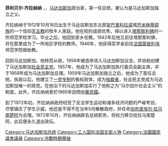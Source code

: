 {{unreferenced|time=2016-05-03T11:47:18+00:00}}
{{Infobox_President
| name = 菲利贝尔·齐拉纳纳
| original_name = Philibert Tsiranana
| image = [[File:Philibert_Tsiranana_1962.jpg|220px]]
| office = 马达加斯加总统
| order = 1
| term_start = 1959年5月1日
| term_end = 1972年10月11日
| vice_occupation =
| vice_president = 
| predecessor = 
| sucessor = [[加布里埃尔·拉马南楚阿|加布里埃尔·拉马南楚阿]]
| birth_date = {{birth date|1912|10|18}}
| birth_place = [[马达加斯加|马达加斯加]][[安巴里科拉诺|安巴里科拉诺]]
| death_date = {{death date and age|1978|4|16|1912|10|18|df=yes}}
| death_place = [[马达加斯加|马达加斯加]][[塔那那利佛|塔那那利佛]]
| constituency = 
| spouse = 
| religion = [[羅馬天主教|羅馬天主教]]
| party = [[社会民主党（马达加斯加）|社会民主党]]
}}

'''菲利贝尔·齐拉纳纳''' {{lang|fr|Philibert Tsiranana}}，{{BD|1912年|10月18日|1978年|4月16日|catIdx=P}}，[[马达加斯加|马达加斯加]]政治家，第一任总统，被认为是马达加斯加独立之父。

齐拉纳纳于1912年10月18日出生于马达加斯加东北部[[安巴里科拉诺|安巴里科拉诺]]城[[齐米赫蒂部族|齐米赫蒂部族]]的一个信仰[[天主教|天主教]]的牧牛人家庭。他在校的成绩优秀，得以进入[[塔那那利佛|塔那那利佛]]的一所师范学校学习。毕业之后，他回到家乡任教。1942年后他又前往塔那那利佛，并在那里成为了一所地区学校的教师。1946年，他获得奖学金前往[[法国|法国]][[蒙彼利埃|蒙彼利埃]]师范学院做助教。

回到马达加斯加，他转而从政，1956年被选举进入马达加斯加议会，并协助创建了马达加斯加[[社会民主党（马达加斯加）|社会民主党]]。1957年，他成为了马达加斯加执行委员会副主席，并于1958年成为马达加斯加总理。1959年马达加斯加独立之后，他成为了首任总统。执政以后，他建立了[[一党专制|一党专制]]的极权政体，成为[[独裁者|独裁者]]，社会民主党成为马达加斯加唯一的政党。在他治下的马达加斯加实行了他称之为“马尔加什社会主义”的制度。此外，齐拉纳纳曾於1965年訪問[[中華民國|中華民國]]。

到了1972年初，齐拉纳纳政府经受了反法学生运动和诸多经济问题的严峻考验，尽管镇压了学生示威，他还是不得不在当年5月解散政府，并任命[[加布里埃尔·拉马南楚阿|加布里埃尔·拉马南楚阿]]为总理。1972年10月，齐拉纳纳辞去总统职务，将权力移交给拉马南楚阿，此后便永久退出政坛。

{{馬達加斯加總理}}
[[Category:马达加斯加总统|Category:马达加斯加总统]]
[[Category:工人国际法国支部人物|Category:工人国际法国支部人物]]
[[Category:法國國民議會議員|Category:法國國民議會議員]]
[[Category:冷戰時期領袖|Category:冷戰時期領袖]]